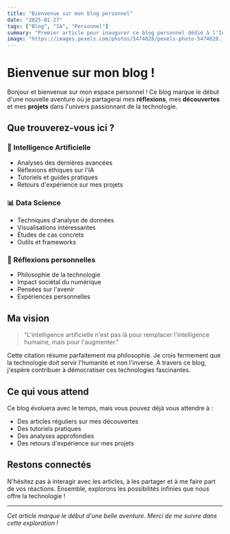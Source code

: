 ```yaml
---
title: "Bienvenue sur mon blog personnel"
date: "2025-01-27"
tags: ["Blog", "IA", "Personnel"]
summary: "Premier article pour inaugurer ce blog personnel dédié à l'IA, la data science et mes réflexions personnelles."
image: "https://images.pexels.com/photos/5474028/pexels-photo-5474028.jpeg?auto=compress&cs=tinysrgb&w=800"
---
```


# Bienvenue sur mon blog !

Bonjour et bienvenue sur mon espace personnel ! Ce blog marque le début d'une nouvelle aventure où je partagerai mes **réflexions**, mes **découvertes** et mes **projets** dans l'univers passionnant de la technologie.

## Que trouverez-vous ici ?

### 🤖 Intelligence Artificielle
- Analyses des dernières avancées
- Réflexions éthiques sur l'IA
- Tutoriels et guides pratiques
- Retours d'expérience sur mes projets

### 📊 Data Science
- Techniques d'analyse de données
- Visualisations intéressantes
- Études de cas concrets
- Outils et frameworks

### 💭 Réflexions personnelles
- Philosophie de la technologie
- Impact sociétal du numérique
- Pensées sur l'avenir
- Expériences personnelles

## Ma vision

> "L'intelligence artificielle n'est pas là pour remplacer l'intelligence humaine, mais pour l'augmenter."

Cette citation résume parfaitement ma philosophie. Je crois fermement que la technologie doit servir l'humanité et non l'inverse. À travers ce blog, j'espère contribuer à démocratiser ces technologies fascinantes.

## Ce qui vous attend

Ce blog évoluera avec le temps, mais vous pouvez déjà vous attendre à :

- Des articles réguliers sur mes découvertes
- Des tutoriels pratiques
- Des analyses approfondies
- Des retours d'expérience sur mes projets

## Restons connectés

N'hésitez pas à interagir avec les articles, à les partager et à me faire part de vos réactions. Ensemble, explorons les possibilités infinies que nous offre la technologie !

---

*Cet article marque le début d'une belle aventure. Merci de me suivre dans cette exploration !*